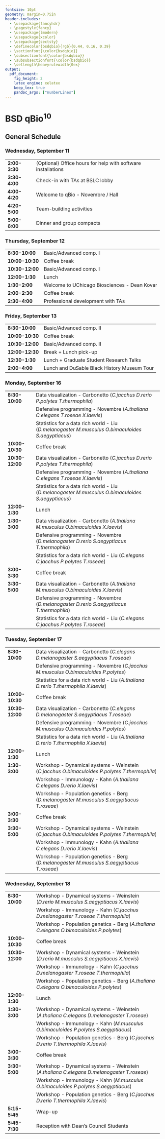 ```yaml
---
fontsize: 10pt
geometry: margin=0.75in
header-includes:
  - \usepackage{fancyhdr}
  - \pagestyle{fancy}
  - \usepackage{lmodern}
  - \usepackage{xcolor}
  - \usepackage{sectsty}
  - \definecolor{bsdqbio}{rgb}{0.44, 0.16, 0.39}
  - \sectionfont{\color{bsdqbio}}
  - \subsectionfont{\color{bsdqbio}}
  - \subsubsectionfont{\color{bsdqbio}}
  - \setlength\heavyrulewidth{0ex}
output:
  pdf_document:
    fig_height: 2
    latex_engine: xelatex
    keep_tex: true
    pandoc_args: ["numberLines"]
---
```

# BSD qBio$^{10}$ 

## General Schedule
### Wednesday, September 11 

------------------    --------------------------------------------------------------
**2:00-3:30**         (Optional) Office hours for help with software installations  
**3:30-4:00**         Check-in with TAs at BSLC lobby                               
**4:00-4:20**         Welcome to qBio - Novembre / Hall                             
**4:20-5:00**         Team-building activities                                      
**5:00-6:00**         Dinner and group compacts                                     
------------------    --------------------------------------------------------------

### Thursday, September 12 

------------------    --------------------------------------------------------------
**8:30-10:00**        Basic/Advanced comp. I                                        
**10:00-10:30**       Coffee break                                                  
**10:30-12:00**       Basic/Advanced comp. I                                        
**12:00-1:30**        Lunch                                                         
**1:30-2:00**         Welcome to UChicago Biosciences - Dean Kovar                  
**2:00-2:30**         Coffee break                                                  
**2:30-4:00**         Professional development with TAs                             
------------------    --------------------------------------------------------------

### Friday, September 13 

------------------    --------------------------------------------------------------
**8:30-10:00**        Basic/Advanced comp. II                                       
**10:00-10:30**       Coffee break                                                  
**10:30-12:00**       Basic/Advanced comp. II                                       
**12:00-12:30**       Break + Lunch pick-up                                         
**12:30-1:30**        Lunch + Graduate Student Research Talks                       
**2:00-4:00**          Lunch and DuSable Black History Museum Tour                  
------------------    --------------------------------------------------------------

### Monday, September 16 

------------------    --------------------------------------------------------------
**8:30-10:00**        Data visualization - Carbonetto                                (*C.jacchus D.rerio P.polytes T.thermophila*)
                      Defensive programming - Novembre                               (*A.thaliana C.elegans T.roseae X.laevis*)
                      Statistics for a data rich world - Liu                         (*D.melanogaster M.musculus O.bimaculoides S.aegyptiacus*)
**10:00-10:30**       Coffee break                                                  
**10:30-12:00**       Data visualization - Carbonetto                                (*C.jacchus D.rerio P.polytes T.thermophila*)
                      Defensive programming - Novembre                               (*A.thaliana C.elegans T.roseae X.laevis*)
                      Statistics for a data rich world - Liu                         (*D.melanogaster M.musculus O.bimaculoides S.aegyptiacus*)
**12:00-1:30**        Lunch                                                         
**1:30-3:00**         Data visualization - Carbonetto                                (*A.thaliana M.musculus O.bimaculoides X.laevis*)
                      Defensive programming - Novembre                               (*D.melanogaster D.rerio S.aegyptiacus T.thermophila*)
                      Statistics for a data rich world - Liu                         (*C.elegans C.jacchus P.polytes T.roseae*)
**3:00-3:30**         Coffee break                                                  
**3:30-5:00**         Data visualization - Carbonetto                                (*A.thaliana M.musculus O.bimaculoides X.laevis*)
                      Defensive programming - Novembre                               (*D.melanogaster D.rerio S.aegyptiacus T.thermophila*)
                      Statistics for a data rich world - Liu                         (*C.elegans C.jacchus P.polytes T.roseae*)
------------------    --------------------------------------------------------------

### Tuesday, September 17 

------------------    --------------------------------------------------------------
**8:30-10:00**        Data visualization - Carbonetto                                (*C.elegans D.melanogaster S.aegyptiacus T.roseae*)
                      Defensive programming - Novembre                               (*C.jacchus M.musculus O.bimaculoides P.polytes*)
                      Statistics for a data rich world - Liu                         (*A.thaliana D.rerio T.thermophila X.laevis*)
**10:00-10:30**       Coffee break                                                  
**10:30-12:00**       Data visualization - Carbonetto                                (*C.elegans D.melanogaster S.aegyptiacus T.roseae*)
                      Defensive programming - Novembre                               (*C.jacchus M.musculus O.bimaculoides P.polytes*)
                      Statistics for a data rich world - Liu                         (*A.thaliana D.rerio T.thermophila X.laevis*)
**12:00-1:30**        Lunch                                                         
**1:30-3:00**         Workshop - Dynamical systems - Weinstein                       (*C.jacchus O.bimaculoides P.polytes T.thermophila*)
                      Workshop - Immunology - Kahn                                   (*A.thaliana C.elegans D.rerio X.laevis*)
                      Workshop - Population genetics - Berg                          (*D.melanogaster M.musculus S.aegyptiacus T.roseae*)
**3:00-3:30**         Coffee break                                                  
**3:30-5:00**         Workshop - Dynamical systems - Weinstein                       (*C.jacchus O.bimaculoides P.polytes T.thermophila*)
                      Workshop - Immunology - Kahn                                   (*A.thaliana C.elegans D.rerio X.laevis*)
                      Workshop - Population genetics - Berg                          (*D.melanogaster M.musculus S.aegyptiacus T.roseae*)
------------------    --------------------------------------------------------------

### Wednesday, September 18 

------------------    --------------------------------------------------------------
**8:30-10:00**        Workshop - Dynamical systems - Weinstein                       (*D.rerio M.musculus S.aegyptiacus X.laevis*)
                      Workshop - Immunology - Kahn                                   (*C.jacchus D.melanogaster T.roseae T.thermophila*)
                      Workshop - Population genetics - Berg                          (*A.thaliana C.elegans O.bimaculoides P.polytes*)
**10:00-10:30**       Coffee break                                                  
**10:30-12:00**       Workshop - Dynamical systems - Weinstein                       (*D.rerio M.musculus S.aegyptiacus X.laevis*)
                      Workshop - Immunology - Kahn                                   (*C.jacchus D.melanogaster T.roseae T.thermophila*)
                      Workshop - Population genetics - Berg                          (*A.thaliana C.elegans O.bimaculoides P.polytes*)
**12:00-1:30**        Lunch                                                         
**1:30-3:00**         Workshop - Dynamical systems - Weinstein                       (*A.thaliana C.elegans D.melanogaster T.roseae*)
                      Workshop - Immunology - Kahn                                   (*M.musculus O.bimaculoides P.polytes S.aegyptiacus*)
                      Workshop - Population genetics - Berg                          (*C.jacchus D.rerio T.thermophila X.laevis*)
**3:00-3:30**         Coffee break                                                  
**3:30-5:00**         Workshop - Dynamical systems - Weinstein                       (*A.thaliana C.elegans D.melanogaster T.roseae*)
                      Workshop - Immunology - Kahn                                   (*M.musculus O.bimaculoides P.polytes S.aegyptiacus*)
                      Workshop - Population genetics - Berg                          (*C.jacchus D.rerio T.thermophila X.laevis*)
**5:15-5:45**         Wrap-up                                                       
**5:45-7:30**         Reception with Dean's Council Students                        
------------------    --------------------------------------------------------------

